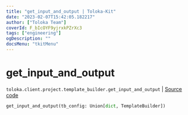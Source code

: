 ```yaml
---
title: "get_input_and_output | Toloka-Kit"
date: "2023-02-07T15:42:05.182217"
author: ["Toloka Team"]
coverId: F_bIcOYF9yjrxkPZrXc3
tags: ["engineering"]
ogDescription: ""
docsMenu: "tkitMenu"
---
```


# get_input_and_output
`toloka.client.project.template_builder.get_input_and_output` | [Source code](https://github.com/Toloka/toloka-kit/blob/v1.1.3/src/client/project/template_builder/__init__.py#L229)

```python
get_input_and_output(tb_config: Union[dict, TemplateBuilder])
```